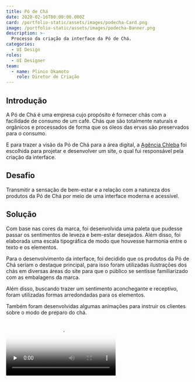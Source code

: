 ```yaml
---
title: Pó de Chá
date: 2020-02-16T00:00:00.000Z
card: /portfolio-static/assets/images/podecha-Card.png
image: /portfolio-static/assets/images/podecha-Banner.png
description: >-
  Processo da criação da interface da Pó de Chá.
categories:
  - UI Design
roles:
  - UI Designer
team:
  - name: Plinio Okamoto
    role: Diretor de Criação
---
```



## Introdução

A Pó de Chá é uma empresa cujo propósito é fornecer chás com a facilidade de consumo de um café. Chás que são totalmente naturais e orgânicos e processados de forma que os óleos das ervas são preservados para o consumo.

E para trazer a visão da Pó de Chá para a área digital, a [Agência Chleba](https://www.chleba.net/) foi escolhida para projetar e desenvolver um site, o qual fui responsável pela criação da interface.

## Desafio

Transmitir a sensação de bem-estar e a relação com a natureza dos produtos da Pó de Chá por meio de uma interface moderna e acessível.

## Solução

Com base nas cores da marca, foi desenvolvida uma paleta que pudesse passar os sentimentos de leveza e bem-estar desejados. Além disso, foi elaborada uma escala tipográfica de modo que houvesse harmonia entre o texto e os elementos.

<Picture
  src={podechaGuide}
  alt="Imagem demonstra uma parte do layout da página sobre a história da Sagrado."/>

Para o desenvolvimento da interface, foi decidido que os produtos da Pó de Chá seriam o destaque principal, para isso foram utilizadas ilustrações dos chás em diversas áreas do site para que o público se sentisse familiarizado com as embalagens da marca.

Além disso, buscando trazer um sentimento aconchegante e receptivo, foram utilizadas formas arredondadas para os elementos.

<Picture
  src={podechaHome}
  alt="Imagem demonstra uma parte do layout da página sobre a história da Sagrado."/>

<Picture
  src={podechaParceiro}
  alt="Imagem demonstra uma parte do layout da página sobre a história da Sagrado."/>

<Picture
  src={podechaReceita}
  alt="Imagem demonstra uma parte do layout da página sobre a história da Sagrado."/>

Também foram desenvolvidas algumas animações para instruir os clientes sobre o modo de preparo do chá.

<video src="/assets/videos/Po_de_Cha-Gifs.mp4" preload="none" poster="/assets/videos/Po_de_Cha-Gifs-Poster.webp" controls></video>
